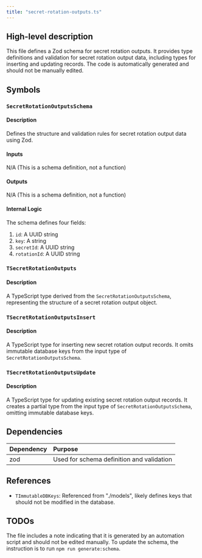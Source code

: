 ```yaml
---
title: "secret-rotation-outputs.ts"
---
```


## High-level description
This file defines a Zod schema for secret rotation outputs. It provides type definitions and validation for secret rotation output data, including types for inserting and updating records. The code is automatically generated and should not be manually edited.

## Symbols

### `SecretRotationOutputsSchema`
#### Description
Defines the structure and validation rules for secret rotation output data using Zod.

#### Inputs
N/A (This is a schema definition, not a function)

#### Outputs
N/A (This is a schema definition, not a function)

#### Internal Logic
The schema defines four fields:
1. `id`: A UUID string
2. `key`: A string
3. `secretId`: A UUID string
4. `rotationId`: A UUID string

### `TSecretRotationOutputs`
#### Description
A TypeScript type derived from the `SecretRotationOutputsSchema`, representing the structure of a secret rotation output object.

### `TSecretRotationOutputsInsert`
#### Description
A TypeScript type for inserting new secret rotation output records. It omits immutable database keys from the input type of `SecretRotationOutputsSchema`.

### `TSecretRotationOutputsUpdate`
#### Description
A TypeScript type for updating existing secret rotation output records. It creates a partial type from the input type of `SecretRotationOutputsSchema`, omitting immutable database keys.

## Dependencies
| Dependency | Purpose |
|:-----------|:--------|
| zod | Used for schema definition and validation |

## References
- `TImmutableDBKeys`: Referenced from "./models", likely defines keys that should not be modified in the database.

## TODOs
The file includes a note indicating that it is generated by an automation script and should not be edited manually. To update the schema, the instruction is to run `npm run generate:schema`.